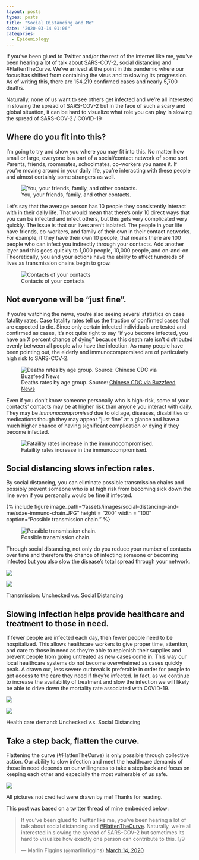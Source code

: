 ```yaml
---
layout: posts
types: posts
title: "Social Distancing and Me"
date: "2020-03-14 01:06"
categories:
  - Epidemiology
---
```


If you’ve been glued to Twitter and/or the rest of the internet like me, you’ve been hearing a lot of talk about SARS-COV-2, social distancing and #FlattenTheCurve. We've arrived at the point in this pandemic where our focus has shifted from containing the virus and to slowing its progression. As of writing this, there are 154,219 confirmed cases and nearly 5,700 deaths.

Naturally, none of us want to see others get infected and we’re all interested in slowing the spread of SARS-COV-2 but in the face of such a scary and global situation, it can be hard to visualize what role you can play in slowing the spread of SARS-COV-2 / COVID-19

## Where do you fit into this?

I'm going to try and show you where you may fit into this. No matter how small or large, everyone is a part of a social/contact network of some sort. Parents, friends, roommates, schoolmates, co-workers you name it. If you’re moving around in your daily life, you’re interacting with these people and almost certainly some strangers as well.

<!-- {% include figure image_path="/assets/images/social-distancing-and-me/sdae-you.JPG" height = "200" width = "100" caption="You, your friends, family, and other contacts." %} -->

![You, your friends, family, and other contacts.](figures/sdae-you.JPG)

Let's say that the average person has 10 people they consistently interact with in their daily life. That would mean that there's only 10 direct ways that you can be infected and infect others, but this gets very complicated very quickly. The issue is that our lives aren’t isolated. The people in your life have friends, co-workers, and family of their own in their contact networks. For example, if they have their own 10 people, that means there are 100 people who can infect you indirectly through your contacts. Add another layer and this goes quickly to 1,000 people, 10,000 people, and on-and-on. Theoretically, you and your actions have the ability to affect hundreds of lives as transmission chains begin to grow.

<!-- {% include figure image_path="/assets/images/social-distancing-and-me/sdae-your-contacts.JPG" height = "200" width = "100" caption="Contacts of your contacts." %} -->

![Contacts of your contacts](figures/sdae-your-contacts.JPG)

## Not everyone will be "just fine".

If you're watching the news, you're also seeing several statistics on case fatality rates. Case fatality rates tell us the fraction of confirmed cases that are expected to die. Since only certain infected individuals are tested and confirmed as cases, it's not quite right to say "if you become infected, you have an X percent chance of dying" because this death rate isn't distributed evenly between all people who have the infection. As many people have been pointing out, the elderly and immunocompromised are of particularly high risk to SARS-COV-2.

<!-- {% include figure image_path="/assets/images/social-distancing-and-me/sdae-your-contacts.JPG" height = "200" width = "100" caption="Death rates by age group. Source: [Chinese CDC via Buzzfeed News.](https://www.buzzfeednews.com/article/lamvo/coronavirus-death-rates-age-charts-us-china)" %} -->

![Deaths rates by age group. Source: [Chinese CDC via Buzzfeed News](https://www.buzzfeednews.com/article/lamvo/coronavirus-death-rates-age-charts-us-china)](figures/sdae-buzzfeed-age.jpg)

Even if you don't know someone personally who is high-risk, some of your contacts' contacts may be at higher risk than anyone you interact with daily. They may be *immunocompromised* due to old age, diseases, disabilities or medications though they may appear “just fine” at a glance and have a much higher chance of having significant complication or dying if they become infected.

<!-- {% include figure image_path="/assets/images/social-distancing-and-me/sdae-immuno-risk.JPG" height = "200" width = "100" caption="Fatality rates increase of the immunocompromised." %} -->

![Fataility rates increase in the immunocompromised.](figures/sdae-immuno-risk.JPG)

## Social distancing slows infection rates.

By social distancing, you can eliminate possible transmission chains and possibly prevent someone who is at high risk from becoming sick down the line even if you personally would be fine if infected.

{% include figure image_path="/assets/images/social-distancing-and-me/sdae-immuno-chain.JPG" height = "200" width = "100" caption="Possible transmission chain." %}

![Possible transmission chain.](figures/sdae-immuno-chain.JPG)

Through social distancing, not only do you reduce your number of contacts over time and therefore the chance of infecting someone or becoming infected but you also slow the disease’s total spread through your network.

<!-- {% include gallery id = "sdae-transmission" caption="Transmission: Unchecked v.s. Social Distancing." %} -->

::: {#fig-transmission layout-ncol=2}

![](figures/sdae-spread-uncheck.JPG)

![](figures/sdae-spread-social.JPG)

Transmission: Unchecked v.s. Social Distancing
:::


## Slowing infection helps provide healthcare and treatment to those in need.

If fewer people are infected each day, then fewer people need to be hospitalized. This allows healthcare workers to give proper time, attention, and care to those in need as they’re able to replenish their supplies and prevent people from going untreated as new cases come in. This way our local healthcare systems do not become overwhelmed as cases quickly peak. A drawn out, less severe outbreak is preferable in order for people to get access to the care they need if they're infected. In fact, as we continue to increase the availability of treatment and slow the infection we will likely be able to drive down the mortality rate associated with COVID-19.

<!-- {% include gallery id = "sdae-healthcare" caption="Health care demand: Unchecked v.s. Social Distancing." %} -->

::: {#fig-healthcare layout-ncol=2}
![](figures/sdae-hc-demand-uncheck.JPG)

![](figures/sdae-hc-demand-uncheck.JPG)

Health care demand: Unchecked v.s. Social Distancing
:::

## Take a step back, flatten the curve.

Flattening the curve (#FlattenTheCurve) is only possible through collective action. Our ability to slow infection and meet the healthcare demands of those in need depends on our willingness to take a step back and focus on keeping each other and especially the most vulnerable of us safe.

<!-- {% include figure image_path="/assets/images/social-distancing-and-me/sdae-flatten-the-curve.PNG" height = "200" width = "100" caption="#FlattenTheCurve." %} -->

![](figures/sdae-flatten-the-curve.PNG)

All pictures not credited were drawn by me! Thanks for reading.

This post was based on a twitter thread of mine embedded below:
<blockquote class="twitter-tweet"><p lang="en" dir="ltr">If you’ve been glued to Twitter like me, you’ve been hearing a lot of talk about social distancing and <a href="https://twitter.com/hashtag/FlattenTheCurve?src=hash&amp;ref_src=twsrc%5Etfw">#FlattenTheCurve</a>. Naturally, we’re all interested in slowing the spread of SARS-COV-2 but sometimes its hard to visualize how exactly one person can contribute to this. 1/9</p>&mdash; Marlin Figgins (@marlinfiggins) <a href="https://twitter.com/marlinfiggins/status/1238913804127240192?ref_src=twsrc%5Etfw">March 14, 2020</a></blockquote> <script async src="https://platform.twitter.com/widgets.js" charset="utf-8"></script>
